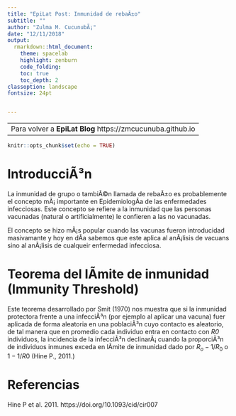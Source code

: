 ```yaml
---
title: "EpiLat Post: Inmunidad de rebaÃ±o"
subtitle: ""
author: "Zulma M. CucunubÃ¡"
date: "12/11/2018"
output:
  rmarkdown::html_document:
    theme: spacelab
    highlight: zenburn
    code_folding: 
    toc: true
    toc_depth: 2
classoption: landscape
fontsize: 24pt


---
```


----------------------------------------------------------
Para volver a __EpiLat Blog__ https://zmcucunuba.github.io
----------------------------------------------------------

```r
knitr::opts_chunk$set(echo = TRUE)

```
# IntroducciÃ³n


La inmunidad de grupo o tambiÃ©n llamada de rebaÃ±o es probablemente el concepto mÃ¡ importante en EpidemiologÃ­a de las enfermedades infecciosas. Este concepto se refiere a la inmunidad que las personas vacunadas (natural o artificialmente) le confieren a las no vacunadas.

El concepto se hizo mÃ¡s popular cuando las vacunas fueron introducidad masivamante y hoy en dÃ­a sabemos que este aplica al anÃ¡lisis de vacuans sino al anÃ¡lisis de cualqueir enfermedad infecciosa. 


# Teorema del lÃ­mite de inmunidad (Immunity Threshold)

Este teorema desarrollado por Smit (1970) nos muestra que si la inmunidad protectora frente a una infecciÃ³n (por ejemplo al aplicar una vacuna) fuer aplicada de forma aleatoria en una poblaciÃ³n cuyo contacto es aleatorio, de tal manera que en promedio cada individuo entra en contacto con _R0_ individuos, la incidencia de la infecciÃ³n declinarÃ¡ cuando la proporciÃ³n de individuos inmunes exceda en lÃ­mite de inmunidad dado por $R_o - 1/ R_0$ o $1-1/R0$ (Hine P., 2011.)




# Referencias

Hine P et al. 2011. https://doi.org/10.1093/cid/cir007


